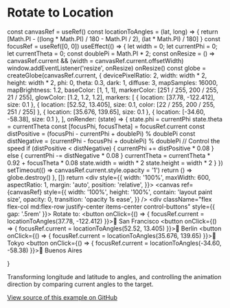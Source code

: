 # Rotate to Location


  const canvasRef = useRef()
  const locationToAngles = (lat, long) => {
    return [Math.PI - ((long * Math.PI) / 180 - Math.PI / 2), (lat * Math.PI) / 180]
  }
  const focusRef = useRef([0, 0])
  useEffect(() => {
    let width = 0;
    let currentPhi = 0;
    let currentTheta = 0;
    const doublePi = Math.PI * 2;
    const onResize = () => canvasRef.current && (width = canvasRef.current.offsetWidth)
    window.addEventListener('resize', onResize)
    onResize()
    const globe = createGlobe(canvasRef.current, {
      devicePixelRatio: 2,
      width: width * 2,
      height: width * 2,
      phi: 0,
      theta: 0.3,
      dark: 1,
      diffuse: 3,
      mapSamples: 16000,
      mapBrightness: 1.2,
      baseColor: [1, 1, 1],
      markerColor: [251 / 255, 200 / 255, 21 / 255],
      glowColor: [1.2, 1.2, 1.2],
      markers: [
        { location: [37.78, -122.412], size: 0.1 },
        { location: [52.52, 13.405], size: 0.1, color: [22 / 255, 200 / 255, 251 / 255] },
        { location: [35.676, 139.65], size: 0.1 },
        { location: [-34.60, -58.38], size: 0.1 },
      ],
      onRender: (state) => {
        state.phi = currentPhi
        state.theta = currentTheta
        const [focusPhi, focusTheta] = focusRef.current
        const distPositive = (focusPhi - currentPhi + doublePi) % doublePi
        const distNegative = (currentPhi - focusPhi + doublePi) % doublePi
        // Control the speed
        if (distPositive < distNegative) {
          currentPhi += distPositive * 0.08
        } else {
          currentPhi -= distNegative * 0.08
        }
        currentTheta = currentTheta * 0.92 + focusTheta * 0.08
        state.width = width * 2
        state.height = width * 2
      }
    })
    setTimeout(() => canvasRef.current.style.opacity = '1')
    return () => globe.destroy()
  }, [])
  return <div style={{
    width: '100%',
    maxWidth: 600,
    aspectRatio: 1,
    margin: 'auto',
    position: 'relative',
  }}>
    <canvas
      ref={canvasRef}
      style={{
        width: '100%',
        height: '100%',
        contain: 'layout paint size',
        opacity: 0,
        transition: 'opacity 1s ease',
      }}
    />
    <div className="flex flex-col md:flex-row justify-center items-center control-buttons" style={{ gap: '.5rem' }}>
      Rotate to:
      <button onClick={() => {
        focusRef.current = locationToAngles(37.78, -122.412)
      }}>📍 San Francisco</button>
      <button onClick={() => {
        focusRef.current = locationToAngles(52.52, 13.405)
      }}>📍 Berlin</button>
      <button onClick={() => {
        focusRef.current = locationToAngles(35.676, 139.65)
      }}>📍 Tokyo</button>
      <button onClick={() => {
        focusRef.current = locationToAngles(-34.60, -58.38)
      }}>📍 Buenos Aires</button>
    </div>
  </div>
}

<Cobe/>

Transforming longitude and latitude to angles, and controlling the animation direction by comparing current angles to the target.

[View source of this example on GitHub](https://github.com/shuding/cobe/blob/main/website/pages/docs/showcases/rotate-to-location.mdx)

<style jsx global>{`
.control-buttons button {
  background: rgba(155, 155, 155, 0.2);
  border-radius: 9px;
  padding: 0.2rem .5rem;
  cursor: pointer;
}
`}</style>